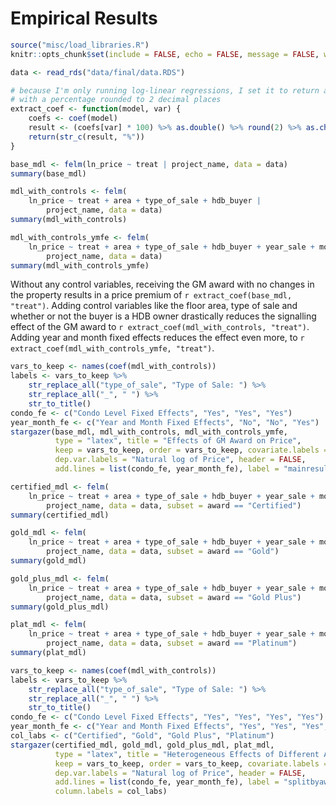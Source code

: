 
# Empirical Results

```r
source("misc/load_libraries.R")
knitr::opts_chunk$set(include = FALSE, echo = FALSE, message = FALSE, warning = FALSE, cache = FALSE)
```

```r
data <- read_rds("data/final/data.RDS")
```

```r
# because I'm only running log-linear regressions, I set it to return a string
# with a percentage rounded to 2 decimal places
extract_coef <- function(model, var) {
    coefs <- coef(model)
    result <- (coefs[var] * 100) %>% as.double() %>% round(2) %>% as.character()
    return(str_c(result, "%"))
}
```

```r
base_mdl <- felm(ln_price ~ treat | project_name, data = data)
summary(base_mdl)
```

```r
mdl_with_controls <- felm(
    ln_price ~ treat + area + type_of_sale + hdb_buyer | 
        project_name, data = data)
summary(mdl_with_controls)
```

```r
mdl_with_controls_ymfe <- felm(
    ln_price ~ treat + area + type_of_sale + hdb_buyer + year_sale + month_sale | 
        project_name, data = data)
summary(mdl_with_controls_ymfe)
```

Without any control variables, receiving the GM award with no changes in the property results in a price premium of `r extract_coef(base_mdl, "treat")`. Adding control variables like the floor area, type of sale and whether or not the buyer is a HDB owner drastically reduces the signalling effect of the GM award to `r extract_coef(mdl_with_controls, "treat")`. Adding year and month fixed effects reduces the effect even more, to `r extract_coef(mdl_with_controls_ymfe, "treat")`.

```r
vars_to_keep <- names(coef(mdl_with_controls))
labels <- vars_to_keep %>% 
    str_replace_all("type_of_sale", "Type of Sale: ") %>% 
    str_replace_all("_", " ") %>% 
    str_to_title()
condo_fe <- c("Condo Level Fixed Effects", "Yes", "Yes", "Yes")
year_month_fe <- c("Year and Month Fixed Effects", "No", "No", "Yes")
stargazer(base_mdl, mdl_with_controls, mdl_with_controls_ymfe, 
          type = "latex", title = "Effects of GM Award on Price",
          keep = vars_to_keep, order = vars_to_keep, covariate.labels = labels,
          dep.var.labels = "Natural log of Price", header = FALSE,
          add.lines = list(condo_fe, year_month_fe), label = "mainresults")
```


```r
certified_mdl <- felm(
    ln_price ~ treat + area + type_of_sale + hdb_buyer + year_sale + month_sale | 
        project_name, data = data, subset = award == "Certified")
summary(certified_mdl)
```

```r
gold_mdl <- felm(
    ln_price ~ treat + area + type_of_sale + hdb_buyer + year_sale + month_sale | 
        project_name, data = data, subset = award == "Gold")
summary(gold_mdl)
```

```r
gold_plus_mdl <- felm(
    ln_price ~ treat + area + type_of_sale + hdb_buyer + year_sale + month_sale | 
        project_name, data = data, subset = award == "Gold Plus")
summary(gold_plus_mdl)
```

```r
plat_mdl <- felm(
    ln_price ~ treat + area + type_of_sale + hdb_buyer + year_sale + month_sale | 
        project_name, data = data, subset = award == "Platinum")
summary(plat_mdl)
```

```r
vars_to_keep <- names(coef(mdl_with_controls))
labels <- vars_to_keep %>% 
    str_replace_all("type_of_sale", "Type of Sale: ") %>% 
    str_replace_all("_", " ") %>% 
    str_to_title()
condo_fe <- c("Condo Level Fixed Effects", "Yes", "Yes", "Yes", "Yes")
year_month_fe <- c("Year and Month Fixed Effects", "Yes", "Yes", "Yes", "Yes")
col_labs <- c("Certified", "Gold", "Gold Plus", "Platinum")
stargazer(certified_mdl, gold_mdl, gold_plus_mdl, plat_mdl, 
          type = "latex", title = "Heterogeneous Effects of Different Awards",
          keep = vars_to_keep, order = vars_to_keep, covariate.labels = labels,
          dep.var.labels = "Natural log of Price", header = FALSE,
          add.lines = list(condo_fe, year_month_fe), label = "splitbyaward",
          column.labels = col_labs)
```


\newpage